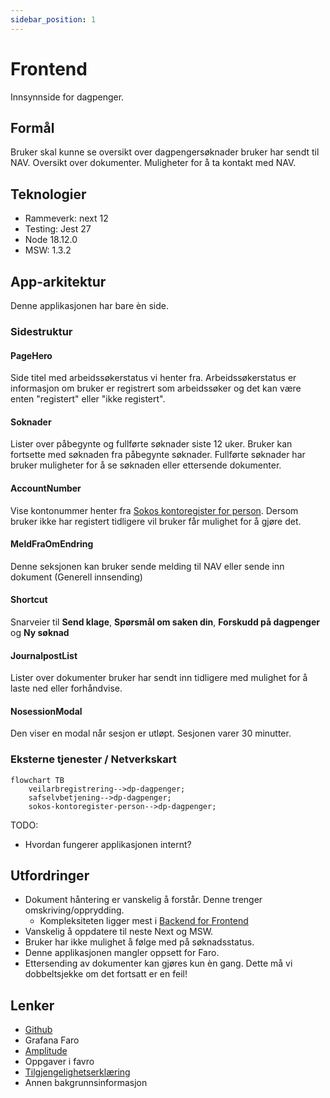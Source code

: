 ```yaml
---
sidebar_position: 1
---
```


# Frontend

Innsynnside for dagpenger.

## Formål

Bruker skal kunne se oversikt over dagpengersøknader bruker har sendt til NAV. Oversikt over dokumenter. Muligheter for å ta kontakt med NAV.

## Teknologier

- Rammeverk: next 12
- Testing: Jest 27
- Node 18.12.0
- MSW: 1.3.2

## App-arkitektur

Denne applikasjonen har bare èn side.

### Sidestruktur

#### PageHero

Side titel med arbeidssøkerstatus vi henter fra. Arbeidssøkerstatus er informasjon om bruker er registrert som arbeidssøker og det kan være enten "registert" eller "ikke registert".

#### Soknader

Lister over påbegynte og fullførte søknader siste 12 uker. Bruker kan fortsette med søknaden fra påbegynte søknader. Fullførte søknader har bruker muligheter for å se søknaden eller ettersende dokumenter.

#### AccountNumber

Vise kontonummer henter fra [Sokos kontoregister for person](https://github.com/navikt/sokos-kontoregister-person). Dersom bruker ikke har registert tidligere vil bruker får mulighet for å gjøre det.

#### MeldFraOmEndring

Denne seksjonen kan bruker sende melding til NAV eller sende inn dokument (Generell innsending)

#### Shortcut

Snarveier til **Send klage**, **Spørsmål om saken din**, **Forskudd på dagpenger** og **Ny søknad**

#### JournalpostList

Lister over dokumenter bruker har sendt inn tidligere med mulighet for å laste ned eller forhåndvise.

#### NosessionModal

Den viser en modal når sesjon er utløpt. Sesjonen varer 30 minutter.

### Eksterne tjenester / Netverkskart

```mermaid
flowchart TB
    veilarbregistrering-->dp-dagpenger;
    safselvbetjening-->dp-dagpenger;
    sokos-kontoregister-person-->dp-dagpenger;
```

TODO:

- Hvordan fungerer applikasjonen internt?

## Utfordringer

- Dokument håntering er vanskelig å forstår. Denne trenger omskriving/opprydding.
  - Kompleksiteten ligger mest i [Backend for Frontend](https://github.com/navikt/dp-dagpenger/blob/main/src/pages/api/dokumenter/index.ts)
- Vanskelig å oppdatere til neste Next og MSW.
- Bruker har ikke mulighet å følge med på søknadsstatus.
- Denne applikasjonen mangler oppsett for Faro.
- Ettersending av dokumenter kan gjøres kun èn gang. Dette må vi dobbeltsjekke om det fortsatt er en feil!

## Lenker

- [Github](https://github.com/navikt/dp-dagpenger)
- Grafana Faro
- [Amplitude](https://app.eu.amplitude.com/analytics/nav/dashboard/5z4xqqz)
- Oppgaver i favro
- [Tilgjengelighetserklæring](https://a11y-statement.nav.no/reports/1b32d0fd-983b-44f2-8f64-6f1ae6760c64)
- Annen bakgrunnsinformasjon
